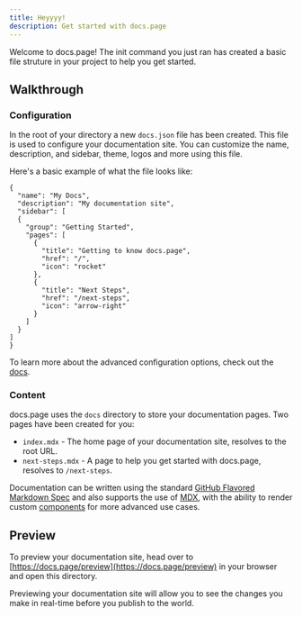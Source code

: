 ```yaml
---
title: Heyyyy!
description: Get started with docs.page
---
```


Welcome to docs.page! The init command you just ran has created a basic file struture in your project to help you get started.

## Walkthrough

### Configuration

In the root of your directory a new `docs.json` file has been created. This file is used to configure your documentation site. You can customize the name, description, and sidebar, theme, logos and more using this file.

Here's a basic example of what the file looks like:

```
{
  "name": "My Docs",
  "description": "My documentation site",
  "sidebar": [
  {
    "group": "Getting Started",
    "pages": [
      {
        "title": "Getting to know docs.page",
        "href": "/",
        "icon": "rocket"
      },
      {
        "title": "Next Steps",
        "href": "/next-steps",
        "icon": "arrow-right"
      }
    ]
  }
]
}
```

To learn more about the advanced configuration options, check out the [docs](https://use.docs.page/configuration).

### Content

docs.page uses the `docs` directory to store your documentation pages. Two pages have been created for you:

- `index.mdx` - The home page of your documentation site, resolves to the root URL.
- `next-steps.mdx` - A page to help you get started with docs.page, resolves to `/next-steps`.

Documentation can be written using the standard [GitHub Flavored Markdown Spec](https://github.github.com/gfm/) and also supports the use of [MDX](https://mdxjs.com/), 
with the ability to render custom [components](https://use.docs.page/components) for more advanced use cases.

## Preview

To preview your documentation site, head over to [https://docs.page/preview](https://docs.page/preview) in your browser and open this directory.

Previewing your documentation site will allow you to see the changes you make in real-time before you publish to the world.
